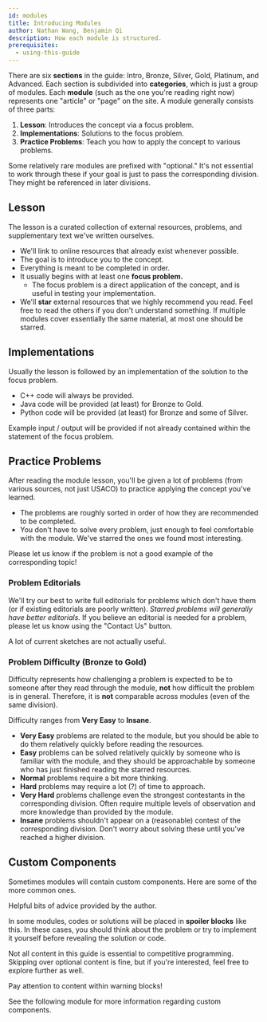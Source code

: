 ```yaml
---
id: modules
title: Introducing Modules
author: Nathan Wang, Benjamin Qi
description: How each module is structured.
prerequisites:
  - using-this-guide
---
```


There are six **sections** in the guide: Intro, Bronze, Silver, Gold, Platinum,
and Advanced. Each section is subdivided into **categories**, which is just a
group of modules. Each **module** (such as the one you're reading right now)
represents one "article" or "page" on the site. A module generally consists of
three parts:

1. **Lesson**: Introduces the concept via a focus problem.
2. **Implementations**: Solutions to the focus problem.
3. **Practice Problems**: Teach you how to apply the concept to various
   problems.

Some relatively rare modules are prefixed with "optional." It's not essential to
work through these if your goal is just to pass the corresponding division. They
might be referenced in later divisions.

## Lesson

The lesson is a curated collection of external resources, problems, and
supplementary text we've written ourselves.

- We'll link to online resources that already exist whenever possible.
- The goal is to introduce you to the concept.
- Everything is meant to be completed in order.
- It usually begins with at least one **focus problem.**
  - The focus problem is a direct application of the concept, and is useful in
    testing your implementation.
- We'll **star** external resources that we highly recommend you read. Feel free
  to read the others if you don't understand something. If multiple modules
  cover essentially the same material, at most one should be starred.

## Implementations

Usually the lesson is followed by an implementation of the solution to the focus
problem.

- C++ code will always be provided.
- Java code will be provided (at least) for Bronze to Gold.
- Python code will be provided (at least) for Bronze and some of Silver.

Example input / output will be provided if not already contained within the
statement of the focus problem.

## Practice Problems

After reading the module lesson, you'll be given a lot of problems (from various
sources, not just USACO) to practice applying the concept you've learned.

- The problems are roughly sorted in order of how they are recommended to be
  completed.
- You don't have to solve every problem, just enough to feel comfortable with
  the module. We've starred the ones we found most interesting.

Please let us know if the problem is not a good example of the corresponding
topic!

### Problem Editorials

We'll try our best to write full editorials for problems which don't have them
(or if existing editorials are poorly written). _Starred problems will generally
have better editorials._ If you believe an editorial is needed for a problem,
please let us know using the "Contact Us" button.

<Warning>

A lot of current sketches are not actually useful.

</Warning>

### Problem Difficulty (Bronze to Gold)

Difficulty represents how challenging a problem is expected to be to someone
after they read through the module, **not** how difficult the problem is in
general. Therefore, it is **not** comparable across modules (even of the same
division).

Difficulty ranges from **Very Easy** to **Insane**.

- **Very Easy** problems are related to the module, but you should be able to do
  them relatively quickly before reading the resources.
- **Easy** problems can be solved relatively quickly by someone who is familiar
  with the module, and they should be approachable by someone who has just
  finished reading the starred resources.
- **Normal** problems require a bit more thinking.
- **Hard** problems may require a lot (?) of time to approach.
- **Very Hard** problems challenge even the strongest contestants in the
  corresponding division. Often require multiple levels of observation and more
  knowledge than provided by the module.
- **Insane** problems shouldn't appear on a (reasonable) contest of the
  corresponding division. Don't worry about solving these until you've reached a
  higher division.

<!-- ## Additional Content

Some modules may also have additional content at the end that isn't needed for USACO, but may be interesting. Feel free to read or skip them as you'd like. -->

## Custom Components

Sometimes modules will contain custom components. Here are some of the more
common ones.

<Info title="Pro Tip">

Helpful bits of advice provided by the author.

<!-- Tips on how to become legend in CP and better at competitve programming by Benjamin Qi, exactly what you wanted when you spam DM'd him! Definitely take these tips seriously. Don't uncomment this. -->

</Info>

<Spoiler title="Hidden Content">

In some modules, codes or solutions will be placed in **spoiler blocks** like
this. In these cases, you should think about the problem or try to implement it
yourself before revealing the solution or code.

</Spoiler>

<Optional title="Optional Content">

Not all content in this guide is essential to competitive programming. Skipping
over optional content is fine, but if you're interested, feel free to explore
further as well.

</Optional>

<Warning>

Pay attention to content within warning blocks!

</Warning>

See the following module for more information regarding custom components.
